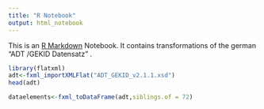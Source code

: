 ```yaml
---
title: "R Notebook"
output: html_notebook
---
```


This is an [R Markdown](http://rmarkdown.rstudio.com) Notebook. It contains transformations of the german "ADT /GEKID Datensatz" . 

```r
library(flatxml)
adt<-fxml_importXMLFlat("ADT_GEKID_v2.1.1.xsd")
head(adt)

dataelements<-fxml_toDataFrame(adt,siblings.of = 72)
```


